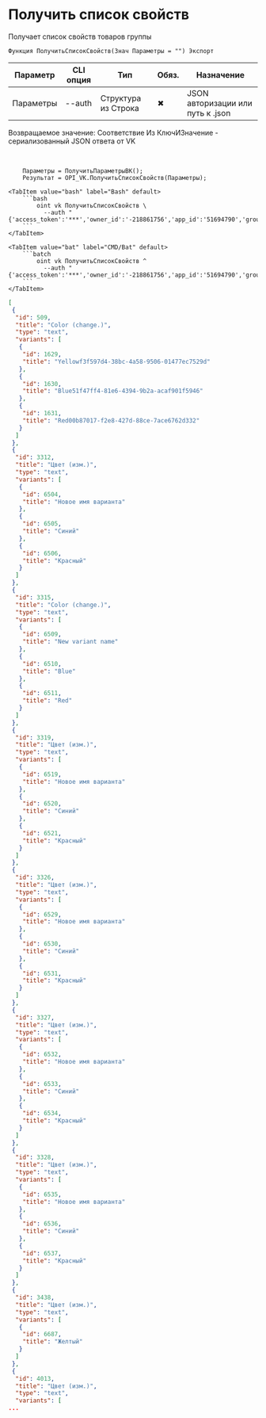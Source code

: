 ﻿---
sidebar_position: 1
description: Получить список свойств и другие функции для работы с VK в Открытом пакете интеграций - бесплатной open-source библиотеке интеграций для 1С:Предприятие 8, OneScript и CLI
keywords: [1C, 1С, 1С:Предприятие, 1С:Предприятие 8.3, API, Интеграция, Сервисы, Обмен, OneScript, CLI, VK]
---


# Получить список свойств
 Получает список свойств товаров группы



`Функция ПолучитьСписокСвойств(Знач Параметры = "") Экспорт`

  | Параметр | CLI опция | Тип | Обяз. | Назначение |
  |-|-|-|-|-|
  | Параметры | --auth | Структура из Строка | &#x2716; | JSON авторизации или путь к .json |

  
  Возвращаемое значение:   Соответствие Из КлючИЗначение - сериализованный JSON ответа от VK

<br/>




```bsl title="Пример использования для 1С:Предприятие/OneScript"
    Параметры = ПолучитьПараметрыВК();
    Результат = OPI_VK.ПолучитьСписокСвойств(Параметры);
```
    

 <Tabs>
  
    <TabItem value="bash" label="Bash" default>
        ```bash
            oint vk ПолучитьСписокСвойств \
              --auth "{'access_token':'***','owner_id':'-218861756','app_id':'51694790','group_id':'218861756'}"
        ```
    </TabItem>
  
    <TabItem value="bat" label="CMD/Bat" default>
        ```batch
            oint vk ПолучитьСписокСвойств ^
              --auth "{'access_token':'***','owner_id':'-218861756','app_id':'51694790','group_id':'218861756'}"
        ```
    </TabItem>
</Tabs>


```json title="Результат"
[
 {
  "id": 509,
  "title": "Color (change.)",
  "type": "text",
  "variants": [
   {
    "id": 1629,
    "title": "Yellowf3f597d4-38bc-4a58-9506-01477ec7529d"
   },
   {
    "id": 1630,
    "title": "Blue51f47ff4-81e6-4394-9b2a-acaf901f5946"
   },
   {
    "id": 1631,
    "title": "Red00b87017-f2e8-427d-88ce-7ace6762d332"
   }
  ]
 },
 {
  "id": 3312,
  "title": "Цвет (изм.)",
  "type": "text",
  "variants": [
   {
    "id": 6504,
    "title": "Новое имя варианта"
   },
   {
    "id": 6505,
    "title": "Синий"
   },
   {
    "id": 6506,
    "title": "Красный"
   }
  ]
 },
 {
  "id": 3315,
  "title": "Color (change.)",
  "type": "text",
  "variants": [
   {
    "id": 6509,
    "title": "New variant name"
   },
   {
    "id": 6510,
    "title": "Blue"
   },
   {
    "id": 6511,
    "title": "Red"
   }
  ]
 },
 {
  "id": 3319,
  "title": "Цвет (изм.)",
  "type": "text",
  "variants": [
   {
    "id": 6519,
    "title": "Новое имя варианта"
   },
   {
    "id": 6520,
    "title": "Синий"
   },
   {
    "id": 6521,
    "title": "Красный"
   }
  ]
 },
 {
  "id": 3326,
  "title": "Цвет (изм.)",
  "type": "text",
  "variants": [
   {
    "id": 6529,
    "title": "Новое имя варианта"
   },
   {
    "id": 6530,
    "title": "Синий"
   },
   {
    "id": 6531,
    "title": "Красный"
   }
  ]
 },
 {
  "id": 3327,
  "title": "Цвет (изм.)",
  "type": "text",
  "variants": [
   {
    "id": 6532,
    "title": "Новое имя варианта"
   },
   {
    "id": 6533,
    "title": "Синий"
   },
   {
    "id": 6534,
    "title": "Красный"
   }
  ]
 },
 {
  "id": 3328,
  "title": "Цвет (изм.)",
  "type": "text",
  "variants": [
   {
    "id": 6535,
    "title": "Новое имя варианта"
   },
   {
    "id": 6536,
    "title": "Синий"
   },
   {
    "id": 6537,
    "title": "Красный"
   }
  ]
 },
 {
  "id": 3438,
  "title": "Цвет (изм.)",
  "type": "text",
  "variants": [
   {
    "id": 6687,
    "title": "Желтый"
   }
  ]
 },
 {
  "id": 4013,
  "title": "Цвет (изм.)",
  "type": "text",
  "variants": [
...
```
